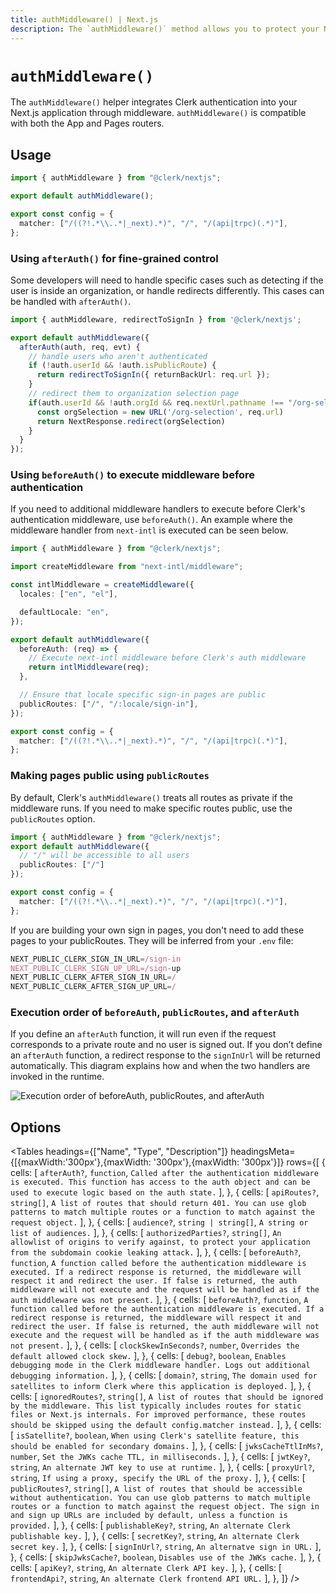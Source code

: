 ```yaml
---
title: authMiddleware() | Next.js
description: The `authMiddleware()` method allows you to protect your Next.js application using middleware.
---
```


# `authMiddleware()`

The `authMiddleware()` helper integrates Clerk authentication into your Next.js application through middleware. `authMiddleware()` is compatible with both the App and Pages routers.

## Usage

```ts filename="middleware.ts" copy
import { authMiddleware } from "@clerk/nextjs";

export default authMiddleware();

export const config = {
  matcher: ["/((?!.*\\..*|_next).*)", "/", "/(api|trpc)(.*)"],
};
```

### Using `afterAuth()` for fine-grained control

Some developers will need to handle specific cases such as detecting if the user is inside an organization, or handle redirects differently. This cases can be handled with `afterAuth()`.

```ts filename="middleware.ts" copy
import { authMiddleware, redirectToSignIn } from '@clerk/nextjs';

export default authMiddleware({
  afterAuth(auth, req, evt) {
    // handle users who aren't authenticated
    if (!auth.userId && !auth.isPublicRoute) {
      return redirectToSignIn({ returnBackUrl: req.url });
    }
    // redirect them to organization selection page
    if(auth.userId && !auth.orgId && req.nextUrl.pathname !== "/org-selection"){
      const orgSelection = new URL('/org-selection', req.url)
      return NextResponse.redirect(orgSelection)
    }
  }
});
```

### Using `beforeAuth()` to execute middleware before authentication

If you need to additional middleware handlers to execute before Clerk's authentication middleware, use `beforeAuth()`. An example where the middleware handler from `next-intl` is executed can be seen below.

```ts filename="middleware.ts" copy
import { authMiddleware } from "@clerk/nextjs";

import createMiddleware from "next-intl/middleware";

const intlMiddleware = createMiddleware({
  locales: ["en", "el"],

  defaultLocale: "en",
});

export default authMiddleware({
  beforeAuth: (req) => {
    // Execute next-intl middleware before Clerk's auth middleware
    return intlMiddleware(req);
  },

  // Ensure that locale specific sign-in pages are public
  publicRoutes: ["/", "/:locale/sign-in"],
});

export const config = {
  matcher: ["/((?!.*\\..*|_next).*)", "/", "/(api|trpc)(.*)"],
};
```

### Making pages public using `publicRoutes`

By default, Clerk's `authMiddleware()` treats all routes as private if the middleware runs. If you need to make specific routes public, use the `publicRoutes` option.

```ts filename="middleware.ts" copy
import { authMiddleware } from "@clerk/nextjs";
export default authMiddleware({
  // "/" will be accessible to all users
  publicRoutes: ["/"]
});

export const config = {
  matcher: ["/((?!.*\\..*|_next).*)", "/", "/(api|trpc)(.*)"],
};
```

If you are building your own sign in pages, you don't need to add these pages to your publicRoutes. They will be inferred from your `.env` file:

```ts filename=".env"
NEXT_PUBLIC_CLERK_SIGN_IN_URL=/sign-in
NEXT_PUBLIC_CLERK_SIGN_UP_URL=/sign-up
NEXT_PUBLIC_CLERK_AFTER_SIGN_IN_URL=/
NEXT_PUBLIC_CLERK_AFTER_SIGN_UP_URL=/
```


### Execution order of `beforeAuth`, `publicRoutes`, and `afterAuth`
  
If you define an `afterAuth` function, it will run even if the request corresponds to a private route and no user is signed out. If you don’t define an `afterAuth` function, a redirect response to the `signInUrl` will be returned automatically. This diagram explains how and when the two handlers are invoked in the runtime.

![Execution order of `beforeAuth`, `publicRoutes`, and `afterAuth`](/docs/images/nextjs/middleware-flow-chart.png)

## Options

<Tables
  headings={["Name", "Type", "Description"]}
  headingsMeta={[{maxWidth:'300px'},{maxWidth: '300px'},{maxWidth: '300px'}]}
  rows={[
    {
      cells: [
        <code>afterAuth?</code>,
        <code>function</code>,
        `Called after the authentication middleware is executed. This function has access to the auth object and can be used to execute logic based on the auth state.`
      ],
    },
    {
      cells: [
        <code>apiRoutes?</code>,
        <code>string[]</code>,
        `A list of routes that should return 401. You can use glob patterns to match multiple routes or a function to match against the request object.`
      ],
    },
    {
      cells: [
        <code>audience?</code>,
        <code>string | string[]</code>,
        `A string or list of audiences.`
      ],
    },
    {
      cells: [
        <code>authorizedParties?</code>,
        <code>string[]</code>,
        `An allowlist of origins to verify against, to protect your application from the subdomain cookie leaking attack.`
      ],
    },
    {
      cells: [
        <code>beforeAuth?</code>,
        <code>function</code>,
       `A function called before the authentication middleware is executed. If a redirect response is returned, the middleware will respect it and redirect the user. If false is returned, the auth middleware will not execute and the request will be handled as if the auth middleware was not present.`
      ],
    },
    {
      cells: [
        <code>beforeAuth?</code>,
        <code>function</code>,
       `A function called before the authentication middleware is executed. If a redirect response is returned, the middleware will respect it and redirect the user. If false is returned, the auth middleware will not execute and the request will be handled as if the auth middleware was not present.`
      ],
    },
    {
      cells: [
        <code>clockSkewInSeconds?</code>,
        <code>number</code>,
       `Overrides the default allowed clock skew.`
      ],
    },
    {
      cells: [
        <code>debug?</code>,
        <code>boolean</code>,
       `Enables debugging mode in the Clerk middleware handler. Logs out additional debugging information.`
      ],
    },
    {
      cells: [
        <code>domain?</code>,
        <code>string</code>,
       `The domain used for satellites to inform Clerk where this application is deployed.`
      ],
    },
    {
      cells: [
        <code>ignoredRoutes?</code>,
        <code>string[]</code>,
       `A list of routes that should be ignored by the middleware. This list typically includes routes for static files or Next.js internals. For improved performance, these routes should be skipped using the default config.matcher instead.`
      ],
    },
    {
      cells: [
        <code>isSatellite?</code>,
        <code>boolean</code>,
       `When using Clerk's satellite feature, this should be enabled for secondary domains.`
      ],
    },
    {
      cells: [
        <code>jwksCacheTtlInMs?</code>,
        <code>number</code>,
       `Set the JWKs cache TTL, in milliseconds.`
      ],
    },
    {
      cells: [
        <code>jwtKey?</code>,
        <code>string</code>,
       `An alternate JWT key to use at runtime.`
      ],
    },
    {
      cells: [
        <code>proxyUrl?</code>,
        <code>string</code>,
       `If using a proxy, specify the URL of the proxy.`
      ],
    },
    {
      cells: [
        <code>publicRoutes?</code>,
        <code>string[]</code>,
       `A list of routes that should be accessible without authentication. You can use glob patterns to match multiple routes or a function to match against the request object. The sign in and sign up URLs are included by default, unless a function is provided.`
      ],
    },
    {
      cells: [
        <code>publishableKey?</code>,
        <code>string</code>,
       `An alternate Clerk publishable key.`
      ],
    },
    {
      cells: [
        <code>secretKey?</code>,
        <code>string</code>,
       `An alternate Clerk secret key.`
      ],
    },
    {
      cells: [
        <code>signInUrl?</code>,
        <code>string</code>,
       `An alternatve sign in URL.`
      ],
    },
    {
      cells: [
        <code>skipJwksCache?</code>,
        <code>boolean</code>,
       `Disables use of the JWKs cache.`
      ],
    },
    {
      cells: [
        <code>apiKey?</code>,
        <code>string</code>,
       `An alternate Clerk API key.`
      ],
    },
    {
      cells: [
        <code>frontendApi?</code>,
        <code>string</code>,
       `An alternate Clerk frontend API URL.`
      ],
    },
  ]}
/>
